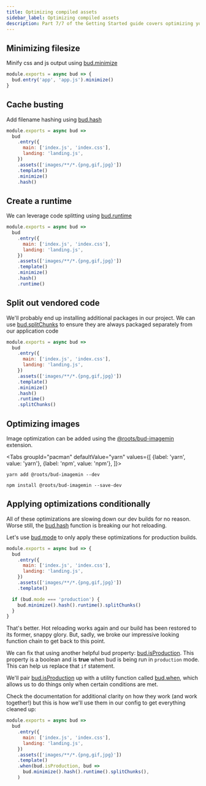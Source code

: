 ```yaml
---
title: Optimizing compiled assets
sidebar_label: Optimizing compiled assets
description: Part 7/7 of the Getting Started guide covers optimizing your build assets for production
---
```



## Minimizing filesize

Minify css and js output using [bud.minimize](/docs/bud.minimize)

```js {4} title='bud.config.js'
module.exports = async bud => {
  bud.entry('app', 'app.js').minimize()
}
```

## Cache busting

Add filename hashing using [bud.hash](/docs/bud.hash)

```js {14} title='bud.config.js'
module.exports = async bud =>
  bud
    .entry({
      main: ['index.js', 'index.css'],
      landing: 'landing.js',
    })
    .assets(['images/**/*.{png,gif,jpg}'])
    .template()
    .minimize()
    .hash()
```

## Create a runtime

We can leverage code splitting using [bud.runtime](/docs/bud.runtime)

```js {15} title='bud.config.js'
module.exports = async bud =>
  bud
    .entry({
      main: ['index.js', 'index.css'],
      landing: 'landing.js',
    })
    .assets(['images/**/*.{png,gif,jpg}'])
    .template()
    .minimize()
    .hash()
    .runtime()
```

## Split out vendored code

We'll probably end up installing additional packages in our project. We can use [bud.splitChunks](/docs/bud.splitChunks) to ensure
they are always packaged separately from our application code

```js {16} title='bud.config.js'
module.exports = async bud =>
  bud
    .entry({
      main: ['index.js', 'index.css'],
      landing: 'landing.js',
    })
    .assets(['images/**/*.{png,gif,jpg}'])
    .template()
    .minimize()
    .hash()
    .runtime()
    .splitChunks()
```

## Optimizing images

Image optimization can be added using the [@roots/bud-imagemin](/extensions/bud-imagemin) extension.

<Tabs
  groupId="pacman"
  defaultValue="yarn"
  values={[
    {label: 'yarn', value: 'yarn'},
    {label: 'npm', value: 'npm'},
  ]}>
  <TabItem value="yarn">

    yarn add @roots/bud-imagemin --dev

  </TabItem>
  <TabItem value="npm">

    npm install @roots/bud-imagemin --save-dev

  </TabItem>
</Tabs>

## Applying optimizations conditionally

All of these optimizations are slowing down our dev builds for no reason. Worse still, the [bud.hash](/docs/bud.hash) function is breaking our hot reloading.

Let's use [bud.mode](/docs/bud.mode/) to only apply these optimizations for production builds.

```js {14-21} title='bud.config.js'
module.exports = async bud => {
  bud
    .entry({
      main: ['index.js', 'index.css'],
      landing: 'landing.js',
    })
    .assets(['images/**/*.{png,gif,jpg}'])
    .template()

  if (bud.mode === 'production') {
    bud.minimize().hash().runtime().splitChunks()
  }
}
```

That's better. Hot reloading works again and our build has been restored to its former, snappy glory. But, sadly,
we broke our impressive looking function chain to get back to this point.

We can fix that using another helpful bud property: [bud.isProduction](/docs/bud.mode/bud.isProduction). This property is a boolean and is **true**
when bud is being run in `production` mode. This can help us replace that `if` statement.

We'll pair [bud.isProduction](/docs/bud.mode/bud.isProduction) up with a utility function called [bud.when](/docs/bud.when),
which allows us to do things only when certain conditions are met.

Check the documentation for additional clarity on how they work (and work together!) but this is how we'll use them in our config to get everything cleaned up:

```js {13-20} title='bud.config.js'
module.exports = async bud =>
  bud
    .entry({
      main: ['index.js', 'index.css'],
      landing: 'landing.js',
    })
    .assets(['images/**/*.{png,gif,jpg}'])
    .template()
    .when(bud.isProduction, bud =>
      bud.minimize().hash().runtime().splitChunks(),
    )
```
